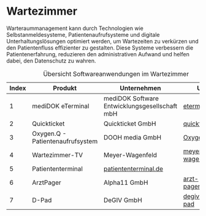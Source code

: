 # Wartezimmer

Warteraummanagement kann durch Technologien wie Selbstanmeldesysteme, Patientenaufrufsysteme und digitale Unterhaltungslösungen optimiert werden, um Wartezeiten zu verkürzen und den Patientenfluss effizienter zu gestalten. Diese Systeme verbessern die Patientenerfahrung, reduzieren den administrativen Aufwand und helfen dabei, den Datenschutz zu wahren.

| Index | Produkt | Unternehmen | URL |
|---|---|---|---| 
| 1 | mediDOK eTerminal | mediDOK Software Entwicklungsgesellschaft mbH | [eterminal.de](https://eterminal.de/) |
| 2 | Quickticket | Quickticket GmbH | [quickticket.io](https://quickticket.io) |
| 3 | Oxygen.Q - Patientenaufrufsystem | DOOH media GmbH | [OxygenQ.net](http://www.OxygenQ.net) |
| 4 | Wartezimmer-TV | Meyer-Wagenfeld | [meyer-wagenfeld.de](http://www.meyer-wagenfeld.de) |
| 5  | Patiententerminal | [patiententerminal.de](https://patiententerminal.de/) |
| 6 | ArztPager | Alpha11 GmbH | [arzt-pager.de](https://arzt-pager.de/) |
| 7 | D-Pad | DeGIV GmbH | [degiv.net/d-pad](https://degiv.net/d-pad/) |

: Übersicht Softwareanwendungen im Wartezimmer
